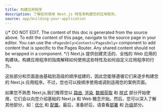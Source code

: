 ```yaml
---
title: 构建应用程序
description: 了解如何使用 Next.js 特性来构建您的应用程序。
source: app/building-your-application
---
```


{/* DO NOT EDIT. The content of this doc is generated from the source above. To edit the content of this page, navigate to the source page in your editor. You can use the `<PagesOnly>Content</PagesOnly>` component to add content that is specific to the Pages Router. Any shared content should not be wrapped in a component. */}
Next.js 提供创建灵活的、全栈的 Web 应用的构建块。构建应用程序的指南解释如何使用这些特性及如何自定义应用程序的行为。

这些部分和页面是由基础到高级的顺序组建的，因此您能够遵循它们来逐步构建您的 Next.js 应用程序。不过，您也可以按顺序使用或调到适用您的案例页面。

如果您不熟悉 Next.js,我们推荐您以 [路由](/docs/content/pages/building-your-application/routing), [渲染](/docs/content/pages/building-your-application/rendering), [数据获取](/docs/content/pages/building-your-application/data-fetching) 和 [样式](/docs/content/pages/building-your-application/styling) 部分开始使用，它们会以向您介绍基础的 Next.js 和 Web 概念开始。然后，您可以深入了解其他部分，如：[优化](/docs/content/pages/building-your-application/optimizing) 和 [配置](/docs/content/pages/building-your-application/configuring)。最后，准备好后，请查看[部署](/docs/content/pages/building-your-application/deploying) 和 [升级](/docs/content/pages/building-your-application/upgrading)部分。
